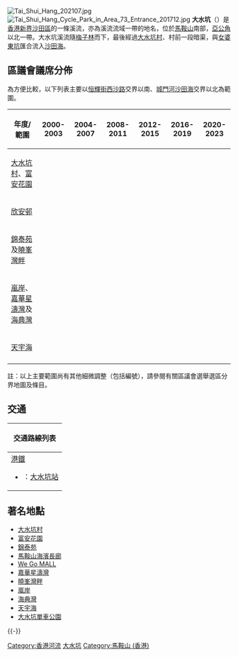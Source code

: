 {{unreferenced|time=2010-01-15T11:16:16+00:00}}
[[File:Tai_Shui_Hang_202107.jpg|thumb]]
[[File:Tai_Shui_Hang_Cycle_Park_in_Area_73_Entrance_201712.jpg|thumb]]
'''大水坑'''（{{lang-en|Tai Shui Hang}}）是[[香港|香港]][[新界|新界]][[沙田區|沙田區]]的一條溪流，亦為溪流流域一帶的地名，位於[[馬鞍山_(香港市鎮)|馬鞍山]]南部，[[亞公角|亞公角]]以北一帶。大水坑溪流隨[[梅子林村_(沙田區)|梅子林]]而下，最後經過[[大水坑村|大水坑村]]、村前一段暗渠，與[[女婆東坑|女婆東坑]]匯合流入[[沙田海|沙田海]]。

==區議會議席分佈==
為方便比較，以下列表主要以[[恒輝街|恒輝街]][[西沙路|西沙路]]交界以南、[[城門河|城門河]][[沙田海|沙田海]]交界以北為範圍。
{| class=wikitable
!年度/範圍!!2000-2003!!2004-2007!!2008-2011!!2012-2015!!2016-2019!!2020-2023
|-
|[[大水坑村|大水坑村]]、[[富安花園|富安花園]]||colspan=4|{{Centre|[[大水坑_(選區)|大水坑]]選區}}||colspan=2 rowspan=2|{{Centre|[[大水坑_(選區)|大水坑]]選區}}
|-
|[[欣安邨|欣安邨]]||rowspan=5|{{Centre|[[鞍泰|恒濤]]選區}}||colspan=3 rowspan=4|{{Centre|[[鞍泰|鞍泰]]選區}}
|-
|[[錦泰苑|錦泰苑]]及[[曉峯灣畔|曉峯灣畔]]||rowspan=2|{{Centre|[[鞍泰|鞍泰]]選區}}||{{Centre|[[鞍泰|鞍泰]]選區}}
|-
|[[嵐岸|嵐岸]]、[[嘉華星濤灣|嘉華星濤灣]]及[[海典灣|海典灣]]||rowspan=2|{{Centre|[[海嵐|海嵐]]選區}}
|-
|[[天宇海|天宇海]]||{{Centre|[[頌安_(選區)|頌安]]選區}}
|-
|}
註：以上主要範圍尚有其他細微調整（包括編號），請參閱有關區議會選舉選區分界地圖及條目。

==交通==
{| class="mw-collapsible mw-collapsed wikitable" style="background:white; margin: 0 auto; width: auto;" 
! 交通路線列表
|-
|
;[[港鐵|港鐵]]
*{{港鐵路線標誌|TML}}：[[大水坑站|大水坑站]]
|}

==著名地點==
*[[大水坑村|大水坑村]]
*[[富安花園|富安花園]]
*[[錦泰苑|錦泰苑]]
*[[馬鞍山海濱長廊|馬鞍山海濱長廊]]
*[[We_Go_MALL|We Go MALL]]
*[[嘉華星濤灣|嘉華星濤灣]]
*[[曉峯灣畔|曉峯灣畔]]
*[[嵐岸|嵐岸]]
*[[海典灣|海典灣]]
*[[天宇海|天宇海]]
*[[沙田體育會#單車公園|大水坑單車公園]]

{{HK-geo-stub}}

{{-}}
{{沙田區}}

[[Category:香港河流|Category:香港河流]]
[[Category:大水坑|]]
[[Category:馬鞍山_(香港)|Category:馬鞍山 (香港)]]